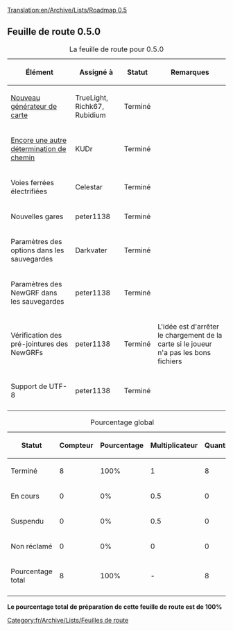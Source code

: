 [[Translation:en/Archive/Lists/Roadmap 0.5]]
{{fr/Historique}}

{{fr/Archive/Lists/EnteteRoadmap|
precedent=fr/Défunt|
courant=Feuille de route 0.5|
suivant=fr/Archive/Lists/Feuille de route 0.6|
}}

== Feuille de route 0.5.0 ==

{| border="1"
|+ La feuille de route pour 0.5.0
|-
! Élément !! Assigné à !! Statut !! Remarques
|-
|[[fr/Archive/Manual/TGP|Nouveau générateur de carte]] || TrueLight, Richk67, Rubidium
!class="checked" | Terminé || 
|-
|[[fr/Archive/Manual/Encore une autre détermination de chemin|Encore une autre détermination de chemin]] || KUDr
!class="checked" | Terminé || 
|-
|Voies ferrées électrifiées || Celestar
!class="checked" | Terminé ||
|-
|Nouvelles gares || peter1138
!class="checked" | Terminé ||
|-
|Paramètres des options dans les sauvegardes || Darkvater
!class="checked" | Terminé ||
|-
|Paramètres des NewGRF dans les sauvegardes || peter1138
!class="checked" | Terminé ||
|-
|Vérification des pré-jointures des NewGRFs || peter1138
!class="checked" | Terminé || L'idée est d'arrêter le chargement de la carte si le joueur n'a pas les bons fichiers
|-
|Support de UTF-8 || peter1138
!class="checked" | Terminé || 
|-
|}


{| border="1"
|+ Pourcentage global
|-
! Statut !! Compteur !! Pourcentage !! Multiplicateur !! Quantité
|-
!class="checked" | Terminé || 8 || 100% || 1 || 8
|-
!class="wip" | En cours || 0 || 0% || 0.5 || 0
|-
!class="claimed" | Suspendu || 0 || 0% || 0.5 || 0
|-
!class="unclaimed" | Non réclamé || 0 || 0% || 0 || 0
|-
!class="wip" | Pourcentage total
!class="wip" | 8 
!class="wip" | 100% 
!class="wip" | - 
!class="wip" | 8
|-
|}
'''Le pourcentage total de préparation de cette feuille de route est de 100%'''

[[Category:fr/Archive/Lists/Feuilles de route]]